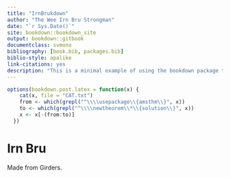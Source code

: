 ```yaml
--- 
title: "IrnBrukdown"
author: "The Wee Irn Bru Strongman"
date: "`r Sys.Date()`"
site: bookdown::bookdown_site
output: bookdown::gitbook
documentclass: svmono
bibliography: [book.bib, packages.bib]
biblio-style: apalike
link-citations: yes
description: "This is a minimal example of using the bookdown package to write a book. The output format for this example is bookdown::gitbook."
---
```



```r
options(bookdown.post.latex = function(x) {
    cat(x, file = "CAT.txt")
    from <- which(grepl("^\\\\usepackage\\{amsthm\\}", x))
    to <- which(grepl("^\\\\newtheorem\\*\\{solution\\}", x))
    x <- x[-(from:to)]
  })
```


# Irn Bru 

Made from Girders. 
